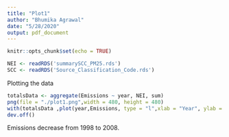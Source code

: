 ---
title: "Plot1"
author: "Bhumika Agrawal"
date: "5/28/2020"
output: pdf_document
---

```{r setup, include=FALSE}
knitr::opts_chunk$set(echo = TRUE)
```


```{r}
NEI <- readRDS('summarySCC_PM25.rds')
SCC <- readRDS('Source_Classification_Code.rds')
```

Plotting the data
```{r}
totalsData <- aggregate(Emissions ~ year, NEI, sum)
png(file = "./plot1.png",width = 480, height = 480)
with(totalsData ,plot(year,Emissions, type = "l",xlab = "Year", ylab = "Emissions(in tons)", main = "Total PM2.5 Emission"))
dev.off()
```

Emissions decrease from 1998 to 2008.
